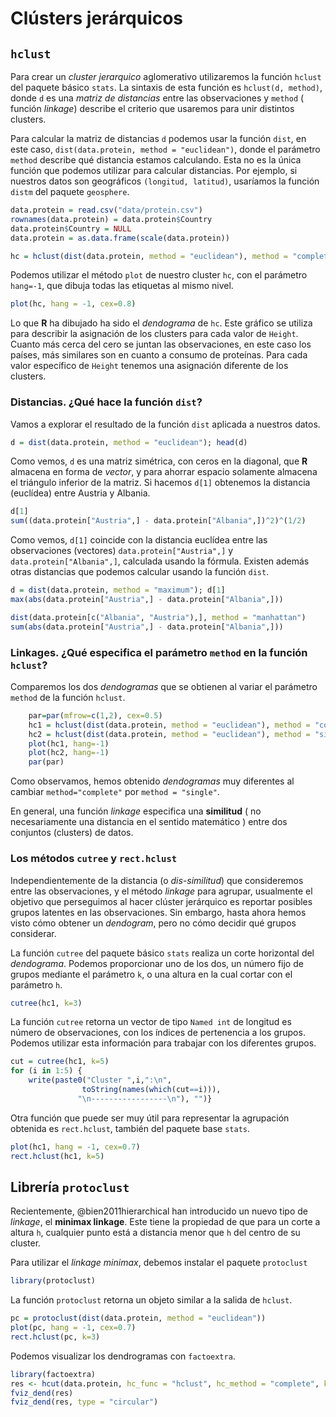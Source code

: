 # Clústers jerárquicos

## `hclust`

Para crear un *cluster jerarquico* aglomerativo utilizaremos la función `hclust` del paquete básico `stats`. La sintaxis de esta función es `hclust(d, method)`, donde `d` es una *matriz de distancias* entre las observaciones y `method` ( función *linkage*) describe el criterio que usaremos para unir distintos clusters.

Para calcular la matriz de distancias `d` podemos usar la función `dist`, en este caso, `dist(data.protein, method = "euclidean")`, donde el parámetro `method` describe qué distancia estamos calculando. Esta no es la única función que podemos utilizar para calcular distancias. Por ejemplo, si nuestros datos son geográficos `(longitud, latitud)`, usaríamos la función `distm` del paquete `geosphere`.


```r
data.protein = read.csv("data/protein.csv")
rownames(data.protein) = data.protein$Country
data.protein$Country = NULL
data.protein = as.data.frame(scale(data.protein))
```


```r
hc = hclust(dist(data.protein, method = "euclidean"), method = "complete"); hc
```

Podemos utilizar el método `plot` de nuestro cluster `hc`, con el parámetro `hang=-1`, que dibuja todas las etiquetas al mismo nivel.


```r
plot(hc, hang = -1, cex=0.8)
```

Lo que **R** ha dibujado ha sido el *dendograma* de `hc`. Este gráfico se utiliza para describir la asignación de los clusters para cada valor de `Height`. Cuanto más cerca del cero se juntan las observaciones, en este caso los países, más similares son en cuanto a consumo de proteínas. Para cada valor específico de `Height` tenemos una asignación diferente de los clusters.

### Distancias. ¿Qué hace la función `dist`?

Vamos a explorar el resultado de la función `dist` aplicada a nuestros datos.

```r
d = dist(data.protein, method = "euclidean"); head(d)
```

Como vemos, `d` es una matriz simétrica, con ceros en la diagonal, que **R** almacena en forma de *vector*, y para ahorrar espacio solamente almacena el triángulo inferior de la matriz.  Si hacemos `d[1]` obtenemos la distancia (euclídea) entre Austria y Albania.

```r
d[1]
sum((data.protein["Austria",] - data.protein["Albania",])^2)^(1/2)
```

Como vemos, `d[1]` coincide con la distancia euclídea entre las observaciones (vectores) `data.protein["Austria",] ` y `data.protein["Albania",]`, calculada usando la fórmula.
Existen además otras distancias que podemos calcular usando la función `dist`.

```r
d = dist(data.protein, method = "maximum"); d[1]
max(abs(data.protein["Austria",] - data.protein["Albania",]))
```


```r
dist(data.protein[c("Albania", "Austria"),], method = "manhattan")
sum(abs(data.protein["Austria",] - data.protein["Albania",]))
```

### Linkages. ¿Qué especifica el parámetro `method` en la función `hclust`?

Comparemos los  dos *dendogramas* que se obtienen al variar el parámetro `method` de la función `hclust`.

```r
	par=par(mfrow=c(1,2), cex=0.5)
	hc1 = hclust(dist(data.protein, method = "euclidean"), method = "complete")
	hc2 = hclust(dist(data.protein, method = "euclidean"), method = "single")
	plot(hc1, hang=-1)
	plot(hc2, hang=-1)
	par(par)
```

Como observamos, hemos obtenido *dendogramas* muy diferentes al cambiar `method="complete"` por `method = "single"`.

En general,  una función *linkage* especifica una **similitud** ( no necesariamente una distancia en el sentido matemático ) entre dos conjuntos (clusters) de datos.

### Los métodos `cutree` y `rect.hclust`

Independientemente de la distancia (o *dis-similitud*) que consideremos entre las observaciones, y el método *linkage* para agrupar, usualmente el objetivo que perseguimos al hacer clúster jerárquico es reportar posibles grupos latentes en las observaciones. Sin embargo, hasta ahora hemos visto cómo obtener un *dendogram*, pero no cómo decidir qué grupos considerar.

La función `cutree` del paquete básico `stats` realiza un corte horizontal del *dendograma*. Podemos proporcionar uno de los dos, un número fijo de grupos mediante el parámetro `k`, o  una altura  en la cual cortar con el parámetro `h`.
```r
cutree(hc1, k=3)
```

La función `cutree` retorna un vector de tipo `Named int` de longitud es número de observaciones, con los índices de pertenencia a los grupos. Podemos utilizar esta información para trabajar con los diferentes grupos.

```r
cut = cutree(hc1, k=5)
for (i in 1:5) {
	write(paste0("Cluster ",i,":\n",
	            toString(names(which(cut==i))),
	           "\n-----------------\n"), "")}
```


Otra función que puede ser muy útil para representar la agrupación obtenida es `rect.hclust`, también del paquete base `stats`.

```r
plot(hc1, hang = -1, cex=0.7)
rect.hclust(hc1, k=5)
```


## Librería `protoclust`

Recientemente, @bien2011hierarchical han introducido un nuevo tipo de *linkage*, el **minimax linkage**. Este tiene la propiedad de que para un corte a altura `h`, cualquier punto está a distancia menor que `h` del centro de su cluster.

Para utilizar el *linkage minimax*, debemos instalar el paquete `protoclust`

```r
library(protoclust)
```

La función `protoclust` retorna un objeto similar a la salida de `hclust`.

```r
pc = protoclust(dist(data.protein, method = "euclidean"))
plot(pc, hang = -1, cex=0.7)
rect.hclust(pc, k=3)
```

Podemos visualizar los dendrogramas con `factoextra`.

```r
library(factoextra)
res <- hcut(data.protein, hc_func = "hclust", hc_method = "complete", k = 5)
fviz_dend(res)
fviz_dend(res, type = "circular")
```


